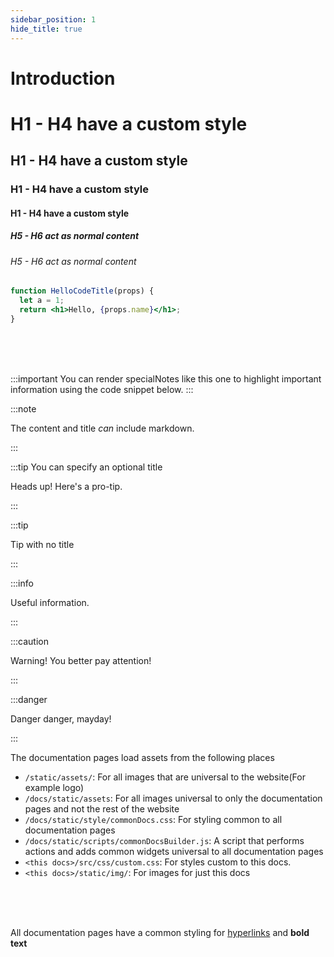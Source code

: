 ```yaml
---
sidebar_position: 1
hide_title: true
---
```


<!-- COPY DOCS -->
<!-- ./change_me/introduction.mdx -->

# Introduction

# H1 - H4 have a custom style
## H1 - H4 have a custom style
### H1 - H4 have a custom style
#### H1 - H4 have a custom style

##### H5 - H6 act as normal content
###### H5 - H6 act as normal content

```jsx {2-3} title="/src/components/HelloCodeTitle.js"
function HelloCodeTitle(props) {
  let a = 1;
  return <h1>Hello, {props.name}</h1>;
}
```


<br/><br/><br/>

:::important
You can render specialNotes like this one to highlight important information using the code snippet below.
:::

:::note

The content and title *can* include markdown.

:::

:::tip You can specify an optional title

Heads up! Here's a pro-tip.

:::

:::tip

Tip with no title

:::

:::info

Useful information.

:::

:::caution

Warning! You better pay attention!

:::

:::danger

Danger danger, mayday!

:::

The documentation pages load assets from the following places
- ```/static/assets/```: For all images that are universal to the website(For example logo)
- ```/docs/static/assets```: For all images universal to only the documentation pages and not the rest of the website
- ```/docs/static/style/commonDocs.css```: For styling common to all documentation pages
- ```/docs/static/scripts/commonDocsBuilder.js```: A script that performs actions and adds common widgets universal to all documentation pages
- `<this docs>/src/css/custom.css`: For styles custom to this docs.
- `<this docs>/static/img/`: For images for just this docs

<br/><br/><br/>

All documentation pages have a common styling for [hyperlinks](https://supertokens.io/) and **bold text**

<br/><br/><br/>
